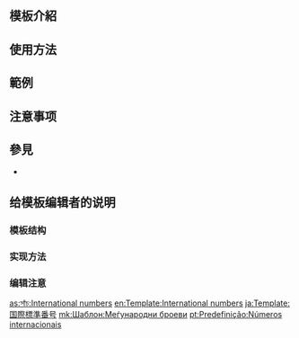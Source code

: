 <includeonly><!-- 在這裡加入模板的保護標識 --></includeonly>
<!-- 在本行下編輯模板說明 -->
== 模板介紹 ==

== 使用方法 ==

== 範例 ==

== 注意事项 ==

== 參見 ==
*{{tl|ISO standards}}

== 给模板编辑者的说明 ==
=== 模板结构 ===
=== 实现方法 ===
=== 编辑注意 ===

<includeonly>
<!-- 本行下加入模板的分類 -->
[[Category:科技模板|{{PAGENAME}}]]

<!-- 本行下加入模板的跨語言鏈接 -->
[[as:সাঁচ:International numbers]]
[[en:Template:International numbers]]
[[ja:Template:国際標準番号]]
[[mk:Шаблон:Меѓународни броеви]]
[[pt:Predefinição:Números internacionais]]
</includeonly>